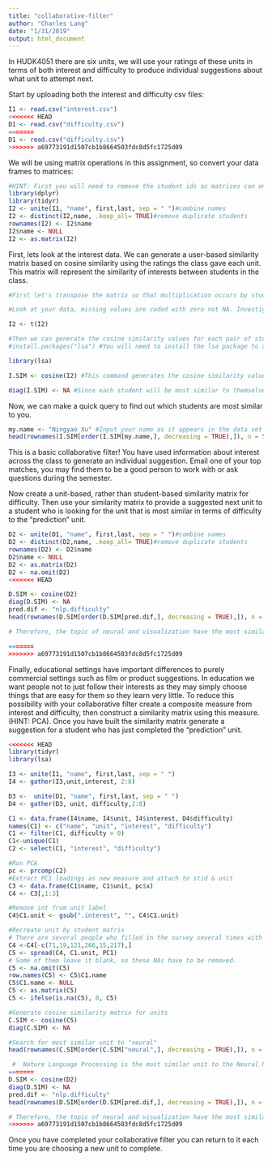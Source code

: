 ```yaml
---
title: "collaborative-filter"
author: "Charles Lang"
date: "1/31/2019"
output: html_document
---
```


In HUDK4051 there are six units, we will use your ratings of these units in terms of both interest and difficulty to produce individual suggestions about what unit to attempt next.

Start by uploading both the interest and difficulty csv files:
```r
I1 <- read.csv("interest.csv")
<<<<<<< HEAD
D1 <- read.csv("difficulty.csv") 
=======
D1 <- read.csv("difficulty.csv")
>>>>>>> a69773191d1507cb1b8664503fdc8d5fc1725d09

```

We will be using matrix operations in this assignment, so convert your data frames to matrices:
```r
#HINT: First you will need to remove the student ids as matrices can only contain one data type. You will then need to rename your row names with the student ids.
library(dplyr)
library(tidyr)
I2 <- unite(I1, "name", first,last, sep = " ")#combine names
I2 <- distinct(I2,name, .keep_all= TRUE)#remove duplicate students
rownames(I2) <- I2$name
I2$name <- NULL
I2 <- as.matrix(I2)

```

First, lets look at the interest data. We can generate a user-based similarity matrix based on cosine similarity using the ratings the class gave each unit. This matrix will represent the similarity of interests between students in the class.
```r
#First let's transpose the matrix so that multiplication occurs by students rather than units.

#Look at your data, missing values are coded with zero not NA. Investigate cosine similarity and decide whether your missing values should be coded with zeros or NAs. Explain your choice.

I2 <- t(I2)

#Then we can generate the cosine similarity values for each pair of students
#install.packages("lsa") #You will need to install the lsa package to access the cosine command.

library(lsa)

I.SIM <- cosine(I2) #This command generates the cosine similarity values as a new matrix. Click on I.SIM in the Global Environment pane to see what it looks like.

diag(I.SIM) <- NA #Since each student will be most similar to themselves we want to remove that information
```

Now, we can make a quick query to find out which students are most similar to you. 
```r
my.name <- "Ningyao Xu" #Input your name as it appears in the data set
head(rownames(I.SIM[order(I.SIM[my.name,], decreasing = TRUE),]), n = 5) #This code orders the column of the matrix corresponding to your name according to similarity and returns the top five students who's interests are most similar to yours.
```

This is a basic collaborative filter! You have used information about interest across the class to generate an individual suggestion. Email one of your top matches, you may find them to be a good person to work with or ask questions during the semester.

Now create a unit-based, rather than student-based similarity matrix for difficulty. Then use your similarity matrix to provide a suggested next unit to a student who is looking for the unit that is most similar in terms of difficulty to the "prediction" unit. 
```r
D2 <- unite(D1, "name", first,last, sep = " ")#combine names
D2 <- distinct(D2,name, .keep_all= TRUE)#remove duplicate students
rownames(D2) <- D2$name
D2$name <- NULL
D2 <- as.matrix(D2)
D2 <- na.omit(D2)
<<<<<<< HEAD

D.SIM <- cosine(D2)
diag(D.SIM) <- NA
pred.dif <- "nlp.difficulty"
head(rownames(D.SIM[order(D.SIM[pred.dif,], decreasing = TRUE),]), n = 2) 

# Therefore, the topic of neural and visualization have the most similar difficulty with nature language processing.

=======
>>>>>>> a69773191d1507cb1b8664503fdc8d5fc1725d09
```

Finally, educational settings have important differences to purely commercial settings such as film or product suggestions. In education we want people not to just follow their interests as they may simply choose things that are easy for them so they learn very little. To reduce this possibility with your collaborative filter create a composite measure from interest and difficulty, then construct a similarity matrix using this measure. (HINT: PCA). Once you have built the similarity matrix generate a suggestion for a student who has just completed the "prediction" unit.

```r
<<<<<<< HEAD
library(tidyr)
library(lsa)

I3 <- unite(I1, "name", first,last, sep = " ")
I4 <- gather(I3,unit,interest, 2:8)

D3 <-  unite(D1, "name", first,last, sep = " ")
D4 <- gather(D3, unit, difficulty,2:8)

C1 <- data.frame(I4$name, I4$unit, I4$interest, D4$difficulty)
names(C1) <- c("name", "unit", "interest", "difficulty")
C1 <- filter(C1, difficulty > 0)
C1<-unique(C1)
C2 <- select(C1, "interest", "difficulty")

#Run PCA
pc <- prcomp(C2)
#Extract PC1 loadings as new measure and attach to stid & unit
C3 <- data.frame(C1$name, C1$unit, pc$x)
C4 <- C3[,1:3]

#Remove int from unit label
C4$C1.unit <- gsub(".interest", "", C4$C1.unit)

#Recreate unit by student matrix
# There are several people who filled in the survey several times with different answers, so I decided to leave the last answer they entered
C4 <-C4[-c(71,19,121,266,15,217),]
C5 <- spread(C4, C1.unit, PC1)
# Some of them leave it blank, so these NAs have to be removed.
C5 <- na.omit(C5)
row.names(C5) <- C5$C1.name
C5$C1.name <- NULL
C5 <- as.matrix(C5)
C5 <- ifelse(is.na(C5), 0, C5)

#Generate cosine similarity matrix for units
C.SIM <- cosine(C5)
diag(C.SIM) <- NA

#Search for most similar unit to "neural"
head(rownames(C.SIM[order(C.SIM["neural",], decreasing = TRUE),]), n = 1)

 #  Nature Language Processing is the most similar unit to the Neural Network.
=======
D.SIM <- cosine(D2)
diag(D.SIM) <- NA
pred.dif <- "nlp.difficulty"
head(rownames(D.SIM[order(D.SIM[pred.dif,], decreasing = TRUE),]), n = 2) 

# Therefore, the topic of neural and visualization have the most similar difficulty with nature language processing.
>>>>>>> a69773191d1507cb1b8664503fdc8d5fc1725d09
```

Once you have completed your collaborative filter you can return to it each time you are choosing a new unit to complete.

